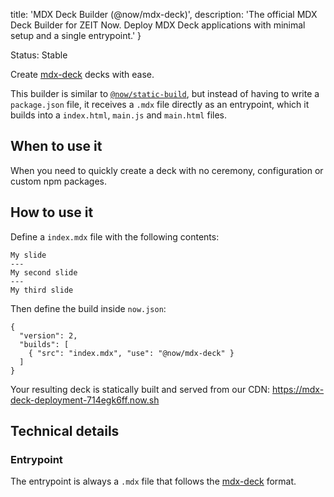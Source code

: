 
  title: 'MDX Deck Builder (@now/mdx-deck)',
  description:
    'The official MDX Deck Builder for ZEIT Now. Deploy MDX Deck applications with minimal setup and a single entrypoint.'
}

<Tag>Status: Stable</Tag>

Create [mdx-deck](https://github.com/jxnblk/mdx-deck) decks with ease.

This builder is similar to [`@now/static-build`](/docs/v2/deployments/official-builders/static-build-now-static-build), but instead of having to write a `package.json` file, it receives a `.mdx` file directly as an entrypoint, which it builds into a `index.html`, `main.js` and `main.html` files.

## When to use it

When you need to quickly create a deck with no ceremony, configuration or custom npm packages.

## How to use it

Define a `index.mdx` file with the following contents:

```
My slide
---
My second slide
---
My third slide
```

Then define the build inside `now.json`:

```
{
  "version": 2,
  "builds": [
    { "src": "index.mdx", "use": "@now/mdx-deck" }
  ]
}
```

Your resulting deck is statically built and served from our CDN: https://mdx-deck-deployment-714egk6ff.now.sh

## Technical details

### Entrypoint

The entrypoint is always a `.mdx` file that follows the [mdx-deck](https://github.com/jxnblk/mdx-deck) format.

